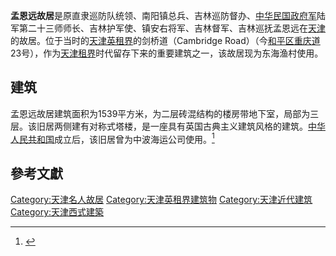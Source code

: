 '''孟恩远故居'''是原直隶巡防队统领、南阳镇总兵、吉林巡防督办、[[中华民国|中华民国]][[北洋军|政府军]]陆军第二十三师师长、吉林护军使、镇安右将军、吉林督军、吉林巡抚孟恩远在[[天津|天津]]的故居。位于当时的[[天津英租界|天津英租界]]的剑桥道（Cambridge Road）（今[[和平区_(天津市)|和平区]][[重庆道|重庆道]]23号），作为[[天津租界|天津租界]]时代留存下来的重要建筑之一，该故居现为东海渔村使用。
 
== 建筑 ==
孟恩远故居建筑面积为1539平方米，为二层砖混结构的楼房带地下室，局部为三层。该旧居两侧建有对称式塔楼，是一座具有英国古典主义建筑风格的建筑。[[中华人民共和国|中华人民共和国]]成立后，该旧居曾为中波海运公司使用。<ref>{{Cite web |url=http://www.tjwh.gov.cn/shwh/lywh/mrgj/meng-en-yuan/jzfg---mey.htm |title=孟恩远故居 |access-date=2011-09-23 |archive-url=https://web.archive.org/web/20130512082959/http://www.tjwh.gov.cn/shwh/lywh/mrgj/meng-en-yuan/jzfg---mey.htm |archive-date=2013-05-12 |dead-url=yes }}</ref>

==參考文獻==
<div class="references-small">
<references />
</div>

{{天津市名人故居}}
[[Category:天津名人故居|Category:天津名人故居]]
[[Category:天津英租界建筑物|Category:天津英租界建筑物]]
[[Category:天津近代建筑|Category:天津近代建筑]]
[[Category:天津西式建築|Category:天津西式建築]]